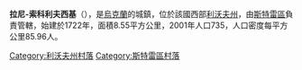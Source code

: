 {{coord|49|10|37|N|24|2|40|E|scale:100000|display=title}}

'''拉尼-索科利夫西基'''（{{lang-uk|Лани-Соколівські}}），是[[烏克蘭|烏克蘭]]的城鎮，位於該國西部[[利沃夫州|利沃夫州]]，由[[斯特雷區|斯特雷區]]負責管轄，始建於1722年，面積8.55平方公里，2001年人口735，人口密度每平方公里85.96人。

[[Category:利沃夫州村落|Category:利沃夫州村落]]
[[Category:斯特雷區村落|Category:斯特雷區村落]]


{{Lviv-geo-stub}}